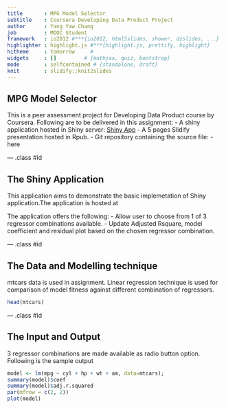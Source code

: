 ```yaml
---
title       : MPG Model Selector
subtitle    : Coursera Developing Data Product Project
author      : Yang Yaw Chang
job         : MOOC Student
framework   : io2012 #***{io2012, html5slides, shower, dzslides, ...}
highlighter : highlight.js #***{highlight.js, prettify, highlight}
hitheme     : tomorrow     # 
widgets     : []         # {mathjax, quiz, bootstrap}
mode        : selfcontained # {standalone, draft}
knit        : slidify::knit2slides
---
```


## MPG Model Selector

This is a peer assessment project for Developing Data Product course by Coursera. Following are to be delivered in this assignment:
- A shiny application hosted in Shiny server:
[Shiny App](https://y2charlie.shinyapps.io/DevelopingDataProductShiny/)
- A 5 pages Slidify presentation hosted in Rpub.
- Git repository containing the source file:
        - here

--- .class #id 

## The Shiny Application

This application aims to demonstrate the basic implemetation of Shiny application.The application is hosted at

The application  offers the following:
- Allow user to choose from 1 of 3 regressor combinations available.
- Update Adjusted Rsquare, model coefficient and residual plot based on the chosen regressor combination.

--- .class #id 

## The Data and Modelling technique

mtcars data is used in assignment. Linear regression technique is used for comparison of model fitness against different combination of regressors.

```r
head(mtcars)
```

--- .class #id 

## The Input and Output

3 regressor combinations are made available as radio button option. Following is the sample output
```r
model <- lm(mpg ~ cyl + hp + wt + am, data=mtcars);
summary(model)$coef
summary(model)$adj.r.squared
par(mfrow = c(2, 2)) 
plot(model)
```






